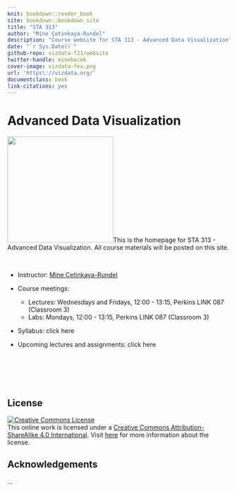 ```yaml
---
knit: bookdown::render_book
site: bookdown::bookdown_site
title: "STA 313"
author: "Mine Çetinkaya-Rundel"
description: "Course website for STA 313 - Advanced Data Visualization"
date: "`r Sys.Date()`"
github-repo: vizdata-f21/website
twitter-handle: minebocek
cover-image: vizdata-fex.png
url: 'https\://vizdata.org/'
documentclass: book
link-citations: yes
---
```


# Advanced Data Visualization {.unnumbered}

<img src="vizdata-hex.png" class="cover" width="240" height="240"/>This is the homepage for STA 313 - Advanced Data Visualization.
All course materials will be posted on this site.

<br>

-   Instructor: [Mine Çetinkaya-Rundel](http://mine-cr.com/)

-   Course meetings:

    -   Lectures: Wednesdays and Fridays, 12:00 - 13:15, Perkins LINK 087 (Classroom 3)
    -   Labs: Mondays, 12:00 - 13:15, Perkins LINK 087 (Classroom 3)

-   Syllabus: click here

-   Upcoming lectures and assignments: click here

<br><br><br><br>

## License {.unnumbered}

<a rel="license" href="https://creativecommons.org/licenses/by-sa/4.0/"><img src="https://licensebuttons.net/l/by-sa/4.0/88x31.png" alt="Creative Commons License" style="border-width:0"/></a><br />This online work is licensed under a <a rel="license" href="https://creativecommons.org/licenses/by-sa/4.0/">Creative Commons Attribution-ShareAlike 4.0 International</a>.
Visit [here](https://github.com/dukestatsciintrods/blob/master/LICENSE.md) for more information about the license.

## Acknowledgements {.unnumbered}

...
